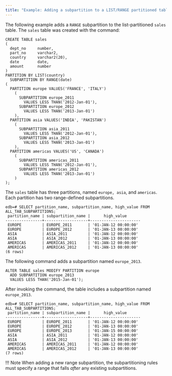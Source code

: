 ```yaml
---
title: "Example: Adding a subpartition to a LIST/RANGE partitioned table"
---
```


<div id="example_adding_a_subpartition_to_a_list_range_partitioned_table" class="registered_link"></div>

The following example adds a `RANGE` subpartition to the list-partitioned `sales` table. The `sales` table was created with the command:

```text
CREATE TABLE sales
(
  dept_no     number,
  part_no     varchar2,
  country     varchar2(20),
  date        date,
  amount      number
)
PARTITION BY LIST(country)
  SUBPARTITION BY RANGE(date)
(
  PARTITION europe VALUES('FRANCE', 'ITALY')
    (
      SUBPARTITION europe_2011
        VALUES LESS THAN('2012-Jan-01'),
      SUBPARTITION europe_2012
        VALUES LESS THAN('2013-Jan-01')
    ),
  PARTITION asia VALUES('INDIA', 'PAKISTAN')
    (
      SUBPARTITION asia_2011
        VALUES LESS THAN('2012-Jan-01'),
      SUBPARTITION asia_2012
        VALUES LESS THAN('2013-Jan-01')
    ),
  PARTITION americas VALUES('US', 'CANADA')
    (
      SUBPARTITION americas_2011
        VALUES LESS THAN('2012-Jan-01'),
      SUBPARTITION americas_2012
        VALUES LESS THAN('2013-Jan-01')
    )
);
```

The `sales` table has three partitions, named `europe, asia`, and `americas`. Each partition has two range-defined subpartitions.

```text
edb=# SELECT partition_name, subpartition_name, high_value FROM ALL_TAB_SUBPARTITIONS;
 partition_name | subpartition_name |      high_value
----------------+-------------------+----------------------
 EUROPE         | EUROPE_2011       | '01-JAN-12 00:00:00'
 EUROPE         | EUROPE_2012       | '01-JAN-13 00:00:00'
 ASIA           | ASIA_2011         | '01-JAN-12 00:00:00'
 ASIA           | ASIA_2012         | '01-JAN-13 00:00:00'
 AMERICAS       | AMERICAS_2011     | '01-JAN-12 00:00:00'
 AMERICAS       | AMERICAS_2012     | '01-JAN-13 00:00:00'
(6 rows)
```

The following command adds a subpartition named `europe_2013`.

```text
ALTER TABLE sales MODIFY PARTITION europe
  ADD SUBPARTITION europe_2013
  VALUES LESS THAN('2015-Jan-01');
```

After invoking the command, the table includes a subpartition named `europe_2013`.

```text
edb=# SELECT partition_name, subpartition_name, high_value FROM ALL_TAB_SUBPARTITIONS;
 partition_name | subpartition_name |      high_value
----------------+-------------------+----------------------
 EUROPE         | EUROPE_2011       | '01-JAN-12 00:00:00'
 EUROPE         | EUROPE_2012       | '01-JAN-13 00:00:00'
 EUROPE         | EUROPE_2013       | '01-JAN-15 00:00:00'
 ASIA           | ASIA_2011         | '01-JAN-12 00:00:00'
 ASIA           | ASIA_2012         | '01-JAN-13 00:00:00'
 AMERICAS       | AMERICAS_2011     | '01-JAN-12 00:00:00'
 AMERICAS       | AMERICAS_2012     | '01-JAN-13 00:00:00'
(7 rows)
```

!!! Note
    When adding a new range subpartition, the subpartitioning rules must specify a range that falls *after* any existing subpartitions.
